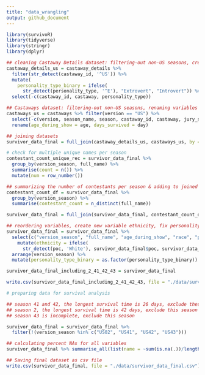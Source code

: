 ```yaml
---
title: "data_wrangling"
output: github_document
---
```


```r
library(survivoR)
library(tidyverse)
library(stringr)
library(dplyr)
```

```r

## cleaning Castaway Details dataset: filtering-out non-US seasons, creating personality type variable
castaway_details_us = castaway_details %>% 
  filter(str_detect(castaway_id, '^US')) %>%
  mutate(
    personality_type_binary = ifelse(
      str_detect(personality_type, '^E'), "Extrovert", "Introvert")) %>%
  select(-c(castaway_id, castaway, personality_type))

## Castaways dataset: filtering-out non-US seasons, renaming variables
castaways_us = castaways %>% filter(version == "US") %>%
  select(-c(version, season_name, season, castaway_id, castaway, jury_status, original_tribe)) %>%
  rename(age_during_show = age, days_survived = day)

## joining datasets
survivor_data_final = full_join(castaway_details_us, castaways_us, by = "full_name")

# check for multiple unique names per season
contestant_count_unique_rec = survivor_data_final %>%
  group_by(version_season, full_name) %>%
  summarise(count = n()) %>%
  mutate(num = row_number())

## summarizing the number of contestants per season & adding to joined dataset
contestant_count_df = survivor_data_final %>%
  group_by(version_season) %>%
  summarise(contestant_count = n_distinct(full_name))

survivor_data_final = full_join(survivor_data_final, contestant_count_df, by = "version_season")

## reordering variables, create new variable ethnicity, fix personality type variable
survivor_data_final = survivor_data_final %>%
  select(c("version_season", "full_name", "age_during_show", "race", "poc", "date_of_birth", "date_of_death", "occupation", "gender", "ethnicity", "personality_type_binary", "episode", "days_survived", "order", "contestant_count", "result", "city", "state")) %>% 
    mutate(ethnicity = ifelse(
      str_detect(poc, 'White'), survivor_data_final$poc, survivor_data_final$race)) %>% 
  arrange(version_season) %>%
  mutate(personality_type_binary = as.factor(personality_type_binary))

survivor_data_final_including_2_41_42_43 = survivor_data_final

write.csv(survivor_data_final_including_2_41_42_43, file = "./data/survivor_data_final_including_2_41_42_43.csv")

# preparing data for survival analysis

## season 41 and 42, the longest survival time is 26 days, exclude these seasons
## season 2, the longest survival time is 42 days, exclude this season
## season 43 is incomplete, exclude this season

survivor_data_final = survivor_data_final %>%
  filter(!(version_season %in% c("US02", "US41", "US42", "US43")))

## calculating percent NAs for all variables
survivor_data_final %>% summarise_all(list(name = ~sum(is.na(.))/length(.)))

## Saving final dataset as csv file
write.csv(survivor_data_final, file = "./data/survivor_data_final.csv")
```





